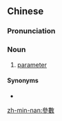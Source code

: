 ==Chinese==
{{zh-forms|s=参数}}

===Pronunciation===
{{zh-pron
|m=cānshù
|mn=chham-sò͘
|cat=n
}}

===Noun===
{{zh-noun}}

# [[parameter]]

====Synonyms====
* {{zh-l|參量}}

[[zh-min-nan:參數]]